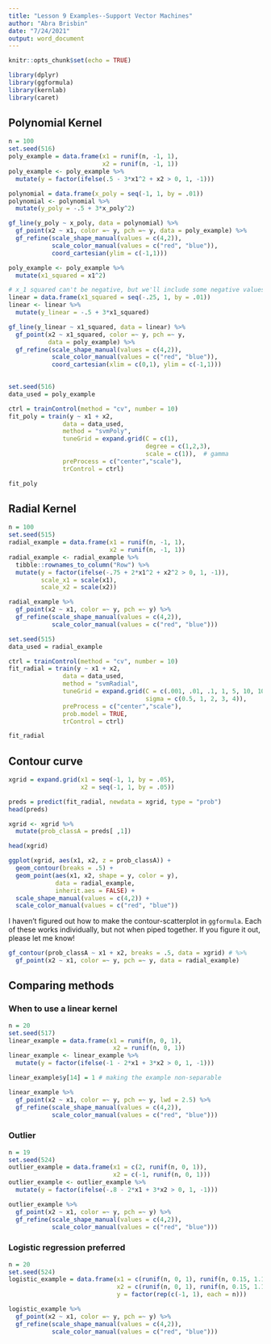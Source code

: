 ---
title: "Lesson 9 Examples--Support Vector Machines"
author: "Abra Brisbin"
date: "7/24/2021"
output: word_document
---

```{r setup, include=FALSE}
knitr::opts_chunk$set(echo = TRUE)
```

```{r, message = FALSE}
library(dplyr)
library(ggformula)
library(kernlab)
library(caret)
```

## Polynomial Kernel

```{r}
n = 100
set.seed(516) 
poly_example = data.frame(x1 = runif(n, -1, 1), 
                          x2 = runif(n, -1, 1))
poly_example <- poly_example %>%
  mutate(y = factor(ifelse(.5 - 3*x1^2 + x2 > 0, 1, -1)))

polynomial = data.frame(x_poly = seq(-1, 1, by = .01))
polynomial <- polynomial %>%
  mutate(y_poly = -.5 + 3*x_poly^2)

gf_line(y_poly ~ x_poly, data = polynomial) %>%
  gf_point(x2 ~ x1, color =~ y, pch =~ y, data = poly_example) %>%
  gf_refine(scale_shape_manual(values = c(4,2)),
            scale_color_manual(values = c("red", "blue")),
            coord_cartesian(ylim = c(-1,1))) 

```

```{r}
poly_example <- poly_example %>%
  mutate(x1_squared = x1^2)

# x_1 squared can't be negative, but we'll include some negative values when plotting the line to make the line look more complete
linear = data.frame(x1_squared = seq(-.25, 1, by = .01))
linear <- linear %>%
  mutate(y_linear = -.5 + 3*x1_squared)

gf_line(y_linear ~ x1_squared, data = linear) %>%
  gf_point(x2 ~ x1_squared, color =~ y, pch =~ y, 
           data = poly_example) %>%
  gf_refine(scale_shape_manual(values = c(4,2)),
            scale_color_manual(values = c("red", "blue")),
            coord_cartesian(xlim = c(0,1), ylim = c(-1,1))) 
  
```

```{r}
set.seed(516)
data_used = poly_example

ctrl = trainControl(method = "cv", number = 10)
fit_poly = train(y ~ x1 + x2,
               data = data_used,
               method = "svmPoly",
               tuneGrid = expand.grid(C = c(1), 
                                      degree = c(1,2,3),
                                      scale = c(1)),  # gamma
               preProcess = c("center","scale"),
               trControl = ctrl)

fit_poly
```

## Radial Kernel
```{r}
n = 100
set.seed(515) 
radial_example = data.frame(x1 = runif(n, -1, 1), 
                            x2 = runif(n, -1, 1))
radial_example <- radial_example %>%
  tibble::rownames_to_column("Row") %>%
  mutate(y = factor(ifelse(-.75 + 2*x1^2 + x2^2 > 0, 1, -1)),
         scale_x1 = scale(x1),
         scale_x2 = scale(x2))

radial_example %>%
  gf_point(x2 ~ x1, color =~ y, pch =~ y) %>%
  gf_refine(scale_shape_manual(values = c(4,2)),
            scale_color_manual(values = c("red", "blue"))) 
```

```{r, results = "hide"}

set.seed(515)
data_used = radial_example

ctrl = trainControl(method = "cv", number = 10)
fit_radial = train(y ~ x1 + x2,
               data = data_used,
               method = "svmRadial",
               tuneGrid = expand.grid(C = c(.001, .01, .1, 1, 5, 10, 100), 
                                      sigma = c(0.5, 1, 2, 3, 4)), 
               preProcess = c("center","scale"),
               prob.model = TRUE,
               trControl = ctrl)
```

```{r}
fit_radial

```

## Contour curve
```{r}
xgrid = expand.grid(x1 = seq(-1, 1, by = .05),
                    x2 = seq(-1, 1, by = .05))

preds = predict(fit_radial, newdata = xgrid, type = "prob")
head(preds)

xgrid <- xgrid %>%
  mutate(prob_classA = preds[ ,1])

head(xgrid)
```


```{r}

ggplot(xgrid, aes(x1, x2, z = prob_classA)) +
  geom_contour(breaks = .5) +
  geom_point(aes(x1, x2, shape = y, color = y),
             data = radial_example, 
             inherit.aes = FALSE) +
  scale_shape_manual(values = c(4,2)) +
  scale_color_manual(values = c("red", "blue"))

```

I haven't figured out how to make the contour-scatterplot in `ggformula`.  Each of these works individually, but not when piped together.  If you figure it out, please let me know!
```{r}
gf_contour(prob_classA ~ x1 + x2, breaks = .5, data = xgrid) # %>%
  gf_point(x2 ~ x1, color =~ y, pch =~ y, data = radial_example)
```


## Comparing methods
### When to use a linear kernel
```{r}
n = 20
set.seed(517) 
linear_example = data.frame(x1 = runif(n, 0, 1), 
                             x2 = runif(n, 0, 1))
linear_example <- linear_example %>%
  mutate(y = factor(ifelse(-1 - 2*x1 + 3*x2 > 0, 1, -1)))

linear_example$y[14] = 1 # making the example non-separable

linear_example %>%
  gf_point(x2 ~ x1, color =~ y, pch =~ y, lwd = 2.5) %>%
  gf_refine(scale_shape_manual(values = c(4,2)),
            scale_color_manual(values = c("red", "blue")))

```

### Outlier
```{r}
n = 19
set.seed(524) 
outlier_example = data.frame(x1 = c(2, runif(n, 0, 1)), 
                             x2 = c(-1, runif(n, 0, 1)))
outlier_example <- outlier_example %>%
  mutate(y = factor(ifelse(-.8 - 2*x1 + 3*x2 > 0, 1, -1)))

outlier_example %>%
  gf_point(x2 ~ x1, color =~ y, pch =~ y) %>%
  gf_refine(scale_shape_manual(values = c(4,2)),
            scale_color_manual(values = c("red", "blue")))

```

### Logistic regression preferred
```{r}
n = 20
set.seed(524) 
logistic_example = data.frame(x1 = c(runif(n, 0, 1), runif(n, 0.15, 1.15)), 
                              x2 = c(runif(n, 0, 1), runif(n, 0.15, 1.15)),
                              y = factor(rep(c(-1, 1), each = n)))

logistic_example %>%
  gf_point(x2 ~ x1, color =~ y, pch =~ y) %>%
  gf_refine(scale_shape_manual(values = c(4,2)),
            scale_color_manual(values = c("red", "blue")))
```

